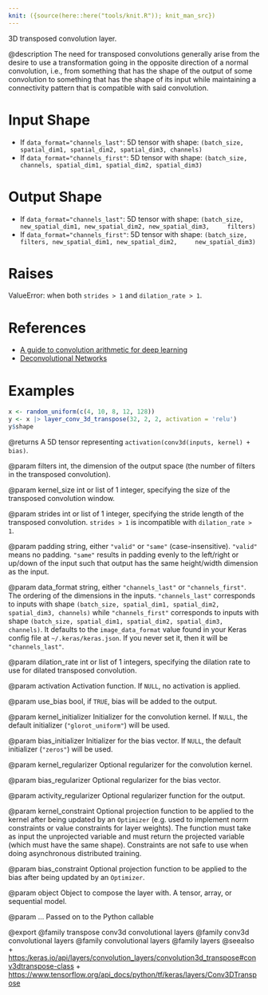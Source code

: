 ```yaml
---
knit: ({source(here::here("tools/knit.R")); knit_man_src})
---
```

3D transposed convolution layer.

@description
The need for transposed convolutions generally arise from the desire to use
a transformation going in the opposite direction of a normal convolution,
i.e., from something that has the shape of the output of some convolution
to something that has the shape of its input while maintaining a
connectivity pattern that is compatible with said convolution.

# Input Shape
- If `data_format="channels_last"`:
    5D tensor with shape:
    `(batch_size, spatial_dim1, spatial_dim2, spatial_dim3, channels)`
- If `data_format="channels_first"`:
    5D tensor with shape:
    `(batch_size, channels, spatial_dim1, spatial_dim2, spatial_dim3)`

# Output Shape
- If `data_format="channels_last"`:
    5D tensor with shape:
    `(batch_size, new_spatial_dim1, new_spatial_dim2, new_spatial_dim3,
    filters)`
- If `data_format="channels_first"`:
    5D tensor with shape:
    `(batch_size, filters, new_spatial_dim1, new_spatial_dim2,
    new_spatial_dim3)`

# Raises
ValueError: when both `strides > 1` and `dilation_rate > 1`.

# References
- [A guide to convolution arithmetic for deep learning](
    https://arxiv.org/abs/1603.07285v1)
- [Deconvolutional Networks](
    https://www.matthewzeiler.com/mattzeiler/deconvolutionalnetworks.pdf)

# Examples
```r
x <- random_uniform(c(4, 10, 8, 12, 128))
y <- x |> layer_conv_3d_transpose(32, 2, 2, activation = 'relu')
y$shape
```

@returns
A 5D tensor representing `activation(conv3d(inputs, kernel) + bias)`.

@param filters
int, the dimension of the output space (the number of filters
in the transposed convolution).

@param kernel_size
int or list of 1 integer, specifying the size of the
transposed convolution window.

@param strides
int or list of 1 integer, specifying the stride length
of the transposed convolution. `strides > 1` is incompatible with
`dilation_rate > 1`.

@param padding
string, either `"valid"` or `"same"` (case-insensitive).
`"valid"` means no padding. `"same"` results in padding evenly to
the left/right or up/down of the input such that output has the same
height/width dimension as the input.

@param data_format
string, either `"channels_last"` or `"channels_first"`.
The ordering of the dimensions in the inputs. `"channels_last"`
corresponds to inputs with shape
`(batch_size, spatial_dim1, spatial_dim2, spatial_dim3, channels)`
while `"channels_first"` corresponds to inputs with shape
`(batch_size, spatial_dim1, spatial_dim2, spatial_dim3, channels)`.
It defaults to the `image_data_format` value found in your Keras
config file at `~/.keras/keras.json`. If you never set it, then it
will be `"channels_last"`.

@param dilation_rate
int or list of 1 integers, specifying the dilation
rate to use for dilated transposed convolution.

@param activation
Activation function. If `NULL`, no activation is applied.

@param use_bias
bool, if `TRUE`, bias will be added to the output.

@param kernel_initializer
Initializer for the convolution kernel. If `NULL`,
the default initializer (`"glorot_uniform"`) will be used.

@param bias_initializer
Initializer for the bias vector. If `NULL`, the
default initializer (`"zeros"`) will be used.

@param kernel_regularizer
Optional regularizer for the convolution kernel.

@param bias_regularizer
Optional regularizer for the bias vector.

@param activity_regularizer
Optional regularizer function for the output.

@param kernel_constraint
Optional projection function to be applied to the
kernel after being updated by an `Optimizer` (e.g. used to implement
norm constraints or value constraints for layer weights). The
function must take as input the unprojected variable and must return
the projected variable (which must have the same shape). Constraints
are not safe to use when doing asynchronous distributed training.

@param bias_constraint
Optional projection function to be applied to the
bias after being updated by an `Optimizer`.

@param object
Object to compose the layer with. A tensor, array, or sequential model.

@param ...
Passed on to the Python callable

@export
@family transpose conv3d convolutional layers
@family conv3d convolutional layers
@family convolutional layers
@family layers
@seealso
+ <https:/keras.io/api/layers/convolution_layers/convolution3d_transpose#conv3dtranspose-class>
+ <https://www.tensorflow.org/api_docs/python/tf/keras/layers/Conv3DTranspose>
